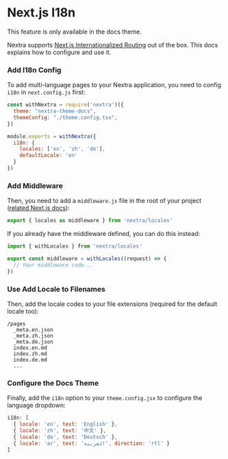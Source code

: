 
# Next.js I18n

<Callout emoji="⚠️">This feature is only available in the docs theme.</Callout>

Nextra supports [Next.js Internationalized Routing](https://nextjs.org/docs/advanced-features/i18n-routing) out of the box. This docs explains how to configure and use it.

<div className="steps-container">

### Add I18n Config

To add multi-language pages to your Nextra application, you need to config `i18n` in `next.config.js` first:

```js filename="next.config.js" {7-10}
const withNextra = require('nextra')({
  theme: "nextra-theme-docs",
  themeConfig: "./theme.config.tsx",
})

module.exports = withNextra({
  i18n: {
    locales: ['en', 'zh', 'de'],
    defaultLocale: 'en'
  }
})
```

### Add Middleware

Then, you need to add a `middleware.js` file in the root of your project ([related Next.js docs](https://nextjs.org/docs/advanced-features/middleware)):

```js
export { locales as middleware } from 'nextra/locales'
```

If you already have the middleware defined, you can do this instead:

```js
import { withLocales } from 'nextra/locales'

export const middleware = withLocales((request) => {
  // Your middleware code...
})
```

### Use Add Locale to Filenames

Then, add the locale codes to your file extensions (required for the default locale too):

```plaintext
/pages
  _meta.en.json
  _meta.zh.json
  _meta.de.json
  index.en.md
  index.zh.md
  index.de.md
  ...
```

### Configure the Docs Theme

Finally, add the `i18n` option to your `theme.config.jsx` to configure the language dropdown:

```jsx filename="theme.config.jsx"
i18n: [
  { locale: 'en', text: 'English' },
  { locale: 'zh', text: '中文' },
  { locale: 'de', text: 'Deutsch' },
  { locale: 'ar', text: 'العربية', direction: 'rtl' }
]
```

</div>
